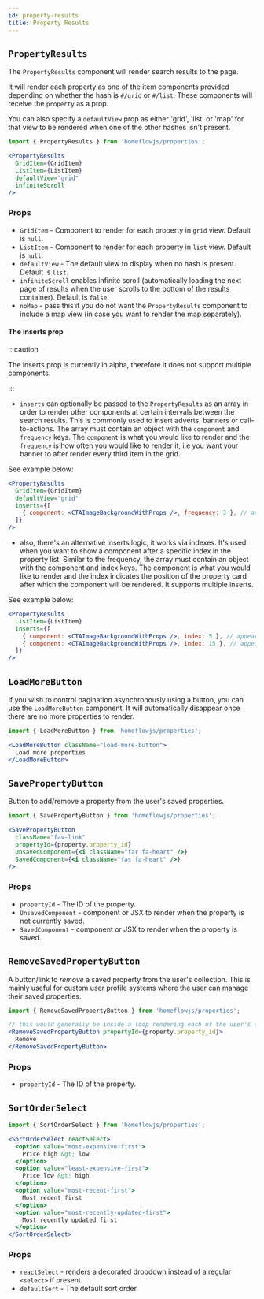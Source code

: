 ```yaml
---
id: property-results
title: Property Results
---
```


## `PropertyResults`

The `PropertyResults` component will render search results to the page.

It will render each property as one of the item components provided depending on whether the hash is `#/grid` or `#/list`. These components will receive the `property` as a prop.

You can also specify a `defaultView` prop as either 'grid', 'list' or 'map' for that view to be rendered when one of the other hashes isn't present.

```jsx
import { PropertyResults } from 'homeflowjs/properties';

<PropertyResults
  GridItem={GridItem}
  ListItem={ListItem}
  defaultView="grid"
  infiniteScroll
/>
```

### Props

- `GridItem` - Component to render for each property in `grid` view. Default is `null`.
- `ListItem` - Component to render for each property in `list` view. Default is `null`.
- `defaultView` - The default view to display when no hash is present. Default is `list`.
- `infiniteScroll` enables infinite scroll (automatically loading the next page of results when the user scrolls to the bottom of the results container). Default is `false`.
- `noMap` - pass this if you do not want the `PropertyResults` component to include a map view (in case you want to render the map separately).

#### The inserts prop

:::caution

The inserts prop is currently in alpha, therefore it does not support multiple components.

:::

- `inserts` can optionally be passed to the `PropertyResults` as an array in order to render other components at certain intervals 
between the search results. This is commonly used to insert adverts, banners or call-to-actions. The array must contain 
an object with the `component` and `frequency` keys. The `component` is what you would like to render and the `frequency` 
is how often you would like to render it, i.e you want your banner to after render every third item in the grid. 

See example below:

``` jsx
<PropertyResults
  GridItem={GridItem}
  defaultView="grid"
  inserts={[
    { component: <CTAImageBackgroundWithProps />, frequency: 3 }, // appears every 3 slots
  ]}
/>
```

- also, there's an alternative inserts logic, it works via indexes. It's used 
when you want to show a component after a specific index in the property 
list. Similar to the frequency, the array must contain an object with the 
component and index keys. The component is what you would like to render and 
the index indicates the position of the property card after which the component 
will be rendered. It supports multiple inserts.

See example below:

``` jsx
<PropertyResults
  ListItem={ListItem}
  inserts={[
    { component: <CTAImageBackgroundWithProps />, index: 5 }, // appears after 5th property
    { component: <CTAImageBackgroundWithProps />, index: 15 }, // appears after 15th property
  ]}
/>
```

## `LoadMoreButton`

If you wish to control pagination asynchronously using a button, you can use the `LoadMoreButton` component. It will automatically disappear once there are no more properties to render.

```jsx
import { LoadMoreButton } from 'homeflowjs/properties';

<LoadMoreButton className="load-more-button">
  Load more properties
</LoadMoreButton>
```

## `SavePropertyButton`

Button to add/remove a property from the user's saved properties.

```jsx
import { SavePropertyButton } from 'homeflowjs/properties';

<SavePropertyButton
  className="fav-link"
  propertyId={property.property_id}
  UnsavedComponent={<i className="far fa-heart" />}
  SavedComponent={<i className="fas fa-heart" />}
/>
```

### Props

- `propertyId` - The ID of the property.
- `UnsavedComponent` - component or JSX to render when the property is not currently saved.
- `SavedComponent` - component or JSX to render when the property is saved.

## `RemoveSavedPropertyButton`

A button/link to _remove_ a saved property from the user's collection. This is mainly useful for custom user profile systems where the user can manage their saved properties.

```jsx
import { RemoveSavedPropertyButton } from 'homeflowjs/properties';

// this would generally be inside a loop rendering each of the user's saved properties
<RemoveSavedPropertyButton propertyId={property.property_id}>
  Remove
</RemoveSavedPropertyButton>
```

### Props

- `propertyId` - The ID of the property.

## `SortOrderSelect`

```jsx
import { SortOrderSelect } from 'homeflowjs/properties';

<SortOrderSelect reactSelect>
  <option value="most-expensive-first">
    Price high &gt; low
  </option>
  <option value="least-expensive-first">
    Price low &gt; high
  </option>
  <option value="most-recent-first">
    Most recent first
  </option>
  <option value="most-recently-updated-first">
    Most recently updated first
  </option>
</SortOrderSelect>
```

### Props

- `reactSelect` - renders a decorated dropdown instead of a regular `<select>` if present.
- `defaultSort` - The default sort order.
